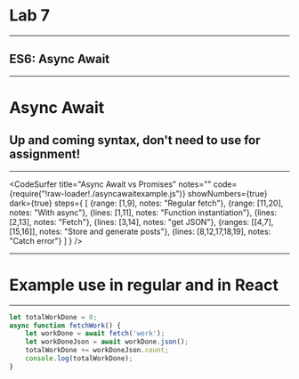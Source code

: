 
# Lab 7
--------
## ES6: Async Await

---

# Async Await

## Up and coming syntax, don't need to use for assignment!

---

<CodeSurfer
    title="Async Await vs Promises"
    notes=""
    code={require("!raw-loader!./asyncawaitexample.js")}
    showNumbers={true}
    dark={true}
    steps={
        [
            {range: [1,9], notes: "Regular fetch"},
            {range: [11,20], notes: "With async"},
            {lines: [1,11], notes: "Function instantiation"},
            {lines: [2,13], notes: "Fetch"},
            {lines: [3,14], notes: "get JSON"},
            {ranges: [[4,7],[15,16]], notes: "Store and generate posts"},
            {lines: [8,12,17,18,19], notes: "Catch error"}
        ]
    }
/>

---

# Example use in regular and in React

---

```javascript
let totalWorkDone = 0;
async function fetchWork() {
    let workDone = await fetch('work');
    let workDoneJson = await workDone.json();
    totalWorkDone += workDoneJson.count;
    console.log(totalWorkDone);
}
```